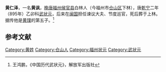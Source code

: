 '''黄仁泽'''，一名'''黄讽'''，[[唐朝|晚唐]][[福州|福州]][[侯官县|侯官县]]白林人（今福州市[[仓山区|仓山区]]下林），唐[[乾宁|乾宁]]二年（895年）乙卯科[[武状元|武状元]]，后来在[[闽国|闽国]]担任谏议大夫、节度巡官，死后葬于上林。据传他是[[黄璞|黄璞]]的第五子。<ref name="《中国历代武状元》">王鸿鹏，《中国历代武状元》，解放军出版社</ref>

==参考文献==
{{reflist}}
{{唐朝人小作品}}
[[Category:黄姓|Category:黄姓]]
[[Category:仓山人|Category:仓山人]]
[[Category:福州状元|Category:福州状元]]
[[Category:武状元|Category:武状元]]